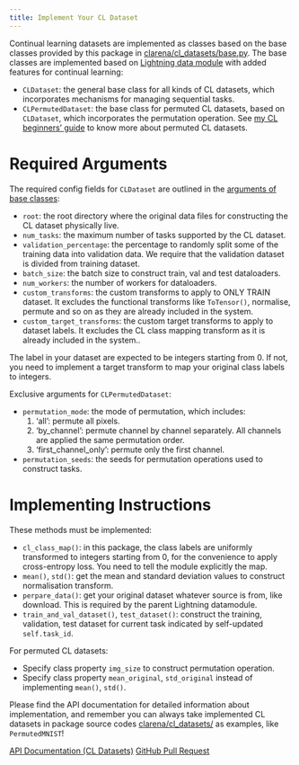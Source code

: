 ```yaml
---
title: Implement Your CL Dataset
---
```


Continual learning datasets are implemented as classes based on the base classes provided by this package in [clarena/cl_datasets/base.py](https://github.com/pengxiang-wang/continual-learning-arena/tree/main/clarena/cl_datasets/base.py).
The base classes are implemented based on [Lightning data module](https://lightning.ai/docs/pytorch/stable/data/datamodule.html) with added features for continual learning:

- `CLDataset`: the general base class for all kinds of CL datasets, which incorporates mechanisms for managing sequential tasks.
- `CLPermutedDataset`: the base class for permuted CL datasets, based on `CLDataset`, which incorporates the permutation operation. See [my CL beginners' guide](../../../../posts/continual-learning-beginners-guide.qmd#CL-dataset) to know more about permuted CL datasets.

# Required Arguments

The required config fields for `CLDataset` are outlined in the [arguments of base classes](https://github.com/pengxiang-wang/continual-learning-arena/tree/main/clarena/cl_datasets/base.py):

- `root`: the root directory where the original data files for constructing the CL dataset physically live.
- `num_tasks`: the maximum number of tasks supported by the CL dataset.
- `validation_percentage`: the percentage to randomly split some of the training data into validation data. We require that the validation dataset is divided from training dataset.
- `batch_size`: the batch size to construct train, val and test dataloaders.
- `num_workers`: the number of workers for dataloaders.
- `custom_transforms`: the custom transforms to apply to ONLY TRAIN dataset. It excludes the functional transforms like `ToTensor()`, normalise, permute and so on as they are already included in the system.
- `custom_target_transforms`: the custom target transforms to apply to dataset labels. It excludes the CL class mapping transform as it is already included in the system..

::: { .callout-warning}
The label in your dataset are expected to be integers starting from 0. If not, you need to implement a target transform to map your original class labels to integers.
:::

Exclusive arguments for `CLPermutedDataset`:

- `permutation_mode`: the mode of permutation, which includes:
    1. 'all': permute all pixels.
    2. 'by_channel': permute channel by channel separately. All channels are applied the same permutation order.
    3. 'first_channel_only': permute only the first channel.
- `permutation_seeds`: the seeds for permutation operations used to construct tasks. 

# Implementing Instructions


These methods must be implemented:

- ` cl_class_map()`: in this package, the class labels are uniformly transformed to integers starting from 0, for the convenience to apply cross-entropy loss. You need to tell the module explicitly the map.
- `mean()`, `std()`: get the mean and standard deviation values to construct normalisation transform.
- `perpare_data()`: get your original dataset whatever source is from, like download. This is required by the parent Lightning datamodule.
- `train_and_val_dataset()`, `test_dataset()`: construct the training, validation, test dataset for current task  indicated by self-updated `self.task_id`. 

For permuted CL datasets:

- Specify class property `img_size` to construct permutation operation. 
- Specify class property `mean_original`, `std_original` instead of implementing `mean()`, `std()`.

Please find the API documentation for detailed information about implementation, and remember you can always take implemented CL datasets in package source codes  [clarena/cl_datasets/](https://github.com/pengxiang-wang/continual-learning-arena/tree/main/clarena/cl_datasets/) as examples, like `PermutedMNIST`!


::: { .text-center}
[API Documentation (CL Datasets)](https://pengxiang-wang.com/projects/continual-learning-arena/docs/API-docs-by-pdoc/clarena/cl_datasets.html){.btn .btn-secondary role="button"}
[GitHub Pull Request](https://github.com/pengxiang-wang/continual-learning-arena/pulls){.btn .btn-info role="button"}
:::









